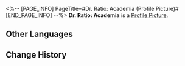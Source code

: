 <%-- [PAGE_INFO]
PageTitle=#Dr. Ratio: Academia (Profile Picture)#
[END_PAGE_INFO] --%>
{{Item Infobox
|title       = Dr. Ratio: Academia
|id          = 200116
|image       = Item Dr. Ratio- Academia.png
|type        = Profile Picture
|invCategory = 
|rarity      = 5
|effect      = 
|description = Dr. Ratio overseeing research projects.
|source1     = Avatar reward obtained from unlocking [[Nameless Honor]].
}}
{{Description|''"Such unique insights are indeed rare, for which 10 points shall be tentatively rewarded."''}}
'''Dr. Ratio: Academia''' is a [[Profile Picture]].

==Other Languages==
{{Other Languages
|en   = Dr. Ratio: Academia
|zhs  = 真理医生•教研
|zht  = 真理醫生•研究評論
|ja   = Dr.レイシオ・教学
|ko   = Dr. 레이시오•아카데미아
|es   = Dr. Ratio: Académico
|fr   = Dr Ratio : Académie
|ru   = Доктор Рацио: Исследования
|th   = Dr. Ratio - การศึกษาวิจัย
|vi   = Dr. Ratio - Nghiên Cứu Giảng Dạy
|de   = Dr. Wahrheit: Akademie
|id   = Dr. Ratio: Akademisi
|pt   = Dr. Ratio: Academia
}}

==Change History==
{{Change History|1.6}}